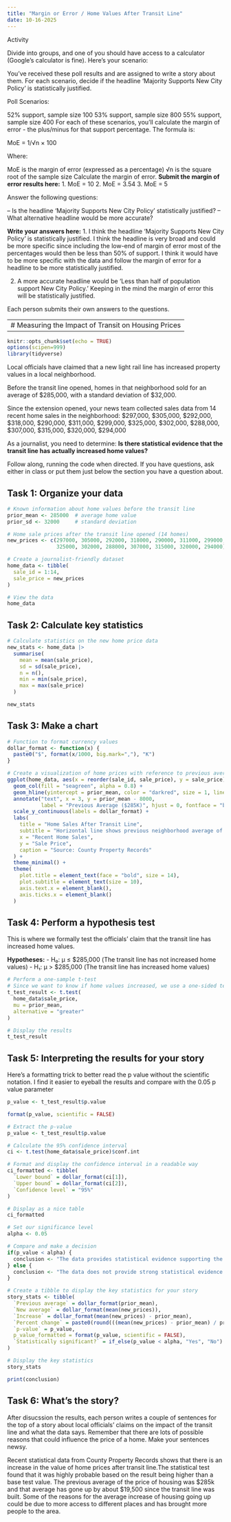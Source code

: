 ```yaml
---
title: "Margin or Error / Home Values After Transit Line"
date: 10-16-2025
---
```


Activity

Divide into groups, and one of you should have access to a calculator (Google's calculator is fine). Here's your scenario:

You've received these poll results and are assigned to write a story about them. For each scenario, decide if the headline 'Majority Supports New City Policy' is statistically justified.

Poll Scenarios:

52% support, sample size 100
53% support, sample size 800
55% support, sample size 400
For each of these scenarios, you'll calculate the margin of error - the plus/minus for that support percentage. The formula is:

MoE = 1/√n × 100

Where:

MoE is the margin of error (expressed as a percentage)
√n is the square root of the sample size
Calculate the margin of error.
**Submit the margin of error results here:**
1. MoE = 10 
2. MoE = 3.54
3. MoE = 5

Answer the following questions:

--  Is the headline 'Majority Supports New City Policy' statistically justified?
--  What alternative headline would be more accurate?

**Write your answers here:**
1. I think the headline 'Majority Supports New City Policy' is statistically justified. I think the headline is very broad and could be more specific since including the low-end of margin of error most of the percentages would then be less than 50% of support. I think it would have to be more specific with the data and follow the margin of error for a headline to be more statistically justified.

2. A more accurate headline would be 'Less than half of population support New City Policy.' Keeping in the mind the margin of error this will be statistically justified. 

Each person submits their own answers to the questions.

-------------------------------------------------------------------------
# Measuring the Impact of Transit on Housing Prices
-------------------------------------------------------------------------

```r
knitr::opts_chunk$set(echo = TRUE)
options(scipen=999)
library(tidyverse)
```


Local officials have claimed that a new light rail line has increased property values in a local neighborhood.

Before the transit line opened, homes in that neighborhood sold for an average of $285,000, with a standard deviation of $32,000.

Since the extension opened, your news team collected sales data from 14 recent home sales in the neighborhood:
$297,000, $305,000, $292,000, $318,000, $290,000, $311,000, $299,000, $325,000, $302,000, $288,000, $307,000, $315,000, $320,000, $294,000

As a journalist, you need to determine: **Is there statistical evidence that the transit line has actually increased home values?**

Follow along, running the code when directed. If you have questions, ask either in class or put them just below the section you have a question about.

## Task 1: Organize your data

```r
# Known information about home values before the transit line
prior_mean <- 285000  # average home value
prior_sd <- 32000     # standard deviation

# Home sale prices after the transit line opened (14 homes)
new_prices <- c(297000, 305000, 292000, 318000, 290000, 311000, 299000, 
                325000, 302000, 288000, 307000, 315000, 320000, 294000)

# Create a journalist-friendly dataset
home_data <- tibble(
  sale_id = 1:14,
  sale_price = new_prices
)

# View the data
home_data
```

## Task 2: Calculate key statistics

```r
# Calculate statistics on the new home price data
new_stats <- home_data |> 
  summarise(
    mean = mean(sale_price),
    sd = sd(sale_price),
    n = n(),
    min = min(sale_price),
    max = max(sale_price)
  )

new_stats
```

## Task 3: Make a chart

```r
# Function to format currency values
dollar_format <- function(x) {
  paste0("$", format(x/1000, big.mark=","), "K")
}

# Create a visualization of home prices with reference to previous average
ggplot(home_data, aes(x = reorder(sale_id, sale_price), y = sale_price)) +
  geom_col(fill = "seagreen", alpha = 0.8) +
  geom_hline(yintercept = prior_mean, color = "darkred", size = 1, linetype = "dashed") +
  annotate("text", x = 3, y = prior_mean - 8000, 
           label = "Previous Average ($285K)", hjust = 0, fontface = "bold", color = "darkred") +
  scale_y_continuous(labels = dollar_format) +
  labs(
    title = "Home Sales After Transit Line",
    subtitle = "Horizontal line shows previous neighborhood average of $285,000",
    x = "Recent Home Sales",
    y = "Sale Price",
    caption = "Source: County Property Records"
  ) +
  theme_minimal() +
  theme(
    plot.title = element_text(face = "bold", size = 14),
    plot.subtitle = element_text(size = 10),
    axis.text.x = element_blank(),
    axis.ticks.x = element_blank()
  )
```

## Task 4: Perform a hypothesis test

This is where we formally test the officials' claim that the transit line has increased home values.

**Hypotheses:**
- H₀: μ ≤ $285,000 (The transit line has not increased home values)
- H₁: μ > $285,000 (The transit line has increased home values)

```r
# Perform a one-sample t-test
# Since we want to know if home values increased, we use a one-sided test (alternative = "greater")
t_test_result <- t.test(
  home_data$sale_price,
  mu = prior_mean,
  alternative = "greater"
)

# Display the results
t_test_result
```

## Task 5: Interpreting the results for your story

Here's a formatting trick to better read the p value without the scientific notation. I find it easier to eyeball the results and compare with the 0.05 p value parameter
```r
p_value <- t_test_result$p.value

format(p_value, scientific = FALSE)

```



```r
# Extract the p-value
p_value <- t_test_result$p.value

# Calculate the 95% confidence interval
ci <- t.test(home_data$sale_price)$conf.int

# Format and display the confidence interval in a readable way
ci_formatted <- tibble(
  `Lower bound` = dollar_format(ci[1]),
  `Upper bound` = dollar_format(ci[2]),
  `Confidence level` = "95%"
)

# Display as a nice table
ci_formatted

# Set our significance level
alpha <- 0.05

# Compare and make a decision
if(p_value < alpha) {
  conclusion <- "The data provides statistical evidence supporting the claim that the transit line has increased home values."
} else {
  conclusion <- "The data does not provide strong statistical evidence that the transit line has increased home values."
}

# Create a tibble to display the key statistics for your story
story_stats <- tibble(
  `Previous average` = dollar_format(prior_mean),
  `New average` = dollar_format(mean(new_prices)),
  `Increase` = dollar_format(mean(new_prices) - prior_mean),
  `Percent change` = paste0(round(((mean(new_prices) - prior_mean) / prior_mean) * 100, 1), "%"),
  `p-value` = p_value,
  p_value_formatted = format(p_value, scientific = FALSE),
  `Statistically significant?` = if_else(p_value < alpha, "Yes", "No")
)

# Display the key statistics
story_stats

print(conclusion)

```

## Task 6: What's the story?

After disucssion the results, each person writes a couple of sentences for the top of a story about local officials' claims on the impact of the transit line and what the data says. Remember that there are lots of possible reasons that could influence the price of a home. Make your sentences newsy.

Recent statistical data from County Property Records shows that there is an increase in the value of home prices after transit line.The statistical test found that it was highly probable based on the result being higher than a base test value. The previous average of the price of housing was $285k and that average has gone up by about $19,500 since the transit line was built. Some of the reasons for the average increase of housing going up could be due to more access to different places and has brought more people to the area. 